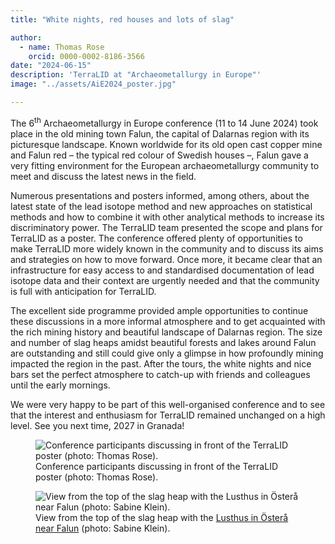 ```yaml
---
title: "White nights, red houses and lots of slag"

author: 
  - name: Thomas Rose
    orcid: 0000-0002-8186-3566
date: "2024-06-15"
description: 'TerraLID at "Archaeometallurgy in Europe"'
image: "../assets/AiE2024_poster.jpg"

---
```


The 6^th^ Archaeometallurgy in Europe conference (11 to 14 June 2024) took place in the old mining town Falun, the capital of Dalarnas region with its picturesque landscape. Known worldwide for its old open cast copper mine and Falun red – the typical red colour of Swedish houses –, Falun gave a very fitting environment for the European archaeometallurgy community to meet and discuss the latest news in the field. 

Numerous presentations and posters informed, among others, about the latest state of the lead isotope method and new approaches on statistical methods and how to combine it with other analytical methods to increase its discriminatory power. The TerraLID team presented the scope and plans for TerraLID as a poster. The conference offered plenty of opportunities to make TerraLID more widely known in the community and to discuss its aims and strategies on how to move forward. Once more, it became clear that an infrastructure for easy access to and standardised documentation of lead isotope data and their context are urgently needed and that the community is full with anticipation for TerraLID. 

The excellent side programme provided ample opportunities to continue these discussions in a more informal atmosphere and to get acquainted with the rich mining history and beautiful landscape of Dalarnas region. The size and number of slag heaps amidst beautiful forests and lakes around Falun are outstanding and still could give only a glimpse in how profoundly mining impacted the region in the past. After the tours, the white nights and nice bars set the perfect atmosphere to catch-up with friends and colleagues until the early mornings. 

We were very happy to be part of this well-organised conference and to see that the interest and enthusiasm for TerraLID remained unchanged on a high level. See you next time, 2027 in Granada! 

::: {layout-ncol=2}
![Conference participants discussing in front of the TerraLID poster (photo: Thomas Rose).](../assets/AiE2024_poster.jpg){fig-alt="Three persons standing in front of a poster wall discussing and ponting at the poster presenting TerraLID." group="my-gallery"}

![View from the top of the slag heap with the [Lusthus in Österå near Falun]( https://maps.app.goo.gl/cZZi3mmwcrz2QU9p6) (photo: Sabine Klein).](../assets/AIE2024_landscape.jpg){fig-alt="View from a slag heap towards houses with a lake in the background and forested hills at the horizon under ragged clouds" group="my-gallery"}
:::
